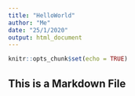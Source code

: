 ```yaml
---
title: "HelloWorld"
author: "Me"
date: "25/1/2020"
output: html_document
---
```


```r
knitr::opts_chunk$set(echo = TRUE)
```

## This is a Markdown File
